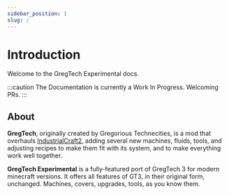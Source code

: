 ```yaml
---
sidebar_position: 1
slug: /
---
```


# Introduction
Welcome to the GregTech Experimental docs.

:::caution
The Documentation is currently a Work In Progress. Welcoming PRs.
:::

## About

**GregTech**, originally created by Gregorious Technecities, is a mod that overhauls 
[IndustrialCraft2](https://www.curseforge.com/minecraft/mc-mods/industrial-craft), adding several new machines, 
fluids, tools, and adjusting recipes to make them fit with its system, and to make everything work well together.

**GregTech Experimental** is a fully-featured port of GregTech 3 for modern minecraft versions.
It offers all features of GT3, in their original form, unchanged. Machines, covers, upgrades, tools, as you know them.